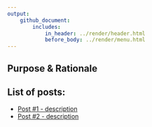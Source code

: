 ```yaml
---
output: 
    github_document:
        includes: 
            in_header: ../render/header.html
            before_body: ../render/menu.html
---
```


## Purpose & Rationale


## List of posts:

- <a href = "Post1.html"> Post #1 - description</a>
- <a href = "Post2.html"> Post #2 - description</a>

